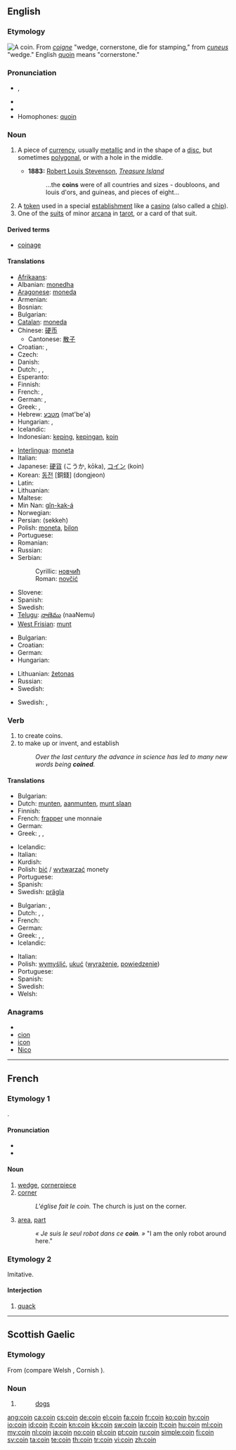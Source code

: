 {{wikipedia}}
==English==

===Etymology===
[[Image:ClemensXI.png|thumb|right|A coin.]]
From {{etyl|fro}} ''[[coigne]]'' "wedge, cornerstone, die for stamping," from {{etyl|la}} ''[[cuneus]]'' "wedge." English [[quoin]] means "cornerstone."

===Pronunciation===
* {{IPA|/kɔɪn/}}, {{SAMPA|/kOIn/}}
* {{audio|en-us-coin.ogg|Audio (US)}}
* {{rhymes|ɔɪn}}
* Homophones: [[quoin]]

===Noun===
{{en-noun}}

# {{context|currency}} A piece of [[currency]], usually [[metallic]] and in the shape of a [[disc]], but sometimes [[polygonal]], or with a hole in the middle.
#* '''1883:''' [[w:Robert Louis Stevenson|Robert Louis Stevenson]], ''[[w:Treasure Island|Treasure Island]]''
#*: ...the '''coins''' were of all countries and sizes - doubloons, and louis d'ors, and guineas, and pieces of eight...
# A [[token]] used in a special [[establishment]] like a [[casino]] (also called a [[chip]]).
# One of the [[suit]]s of minor [[arcana]] in [[tarot]], or a card of that suit.

====Derived terms====
* [[coinage]]

====Translations====
{{trans-top|(''currency'') A piece of currency}}
* [[Afrikaans]]: {{t-|af|munt|xs=Afrikaans}}
* Albanian: [[monedha]] {{g|Albanian}}
* [[Aragonese]]: [[moneda]] {{f}}
* Armenian: {{t-|hy|մետաղադրամ|tr=metaġadram}}
* Bosnian: {{t-|bs|novčić|m}}
* Bulgarian: {{t+|bg|монета|f}}
* [[Catalan]]: [[moneda]] {{f}}
* Chinese: [[硬币]]
** Cantonese: [[散子]]
* Croatian: {{t-|hr|novčić|m|alt=nòvčić}}, {{t|hr|kovanica|f|alt=kovànica}}
* Czech: {{t+|cs|mince|f}}
* Danish: {{t-|da|mønt|c}}
* Dutch: {{t+|nl|munt|m}}, {{t+|nl|muntstuk|n}}, {{t+|nl|geldstuk|n}}
* Esperanto: {{t-|eo|monero|xs=Esperanto}}
* Finnish: {{t+|fi|kolikko}}
* French: {{t+|fr|monnaie|f}}, {{t+|fr|pièce|f}}
* German: {{t+|de|Münze|f}}, {{t+|de|Geldstück|n}}
* Greek: {{t+|el|κέρμα|n|tr=kérma}}, {{t+|el|νόμισμα|tr=nómisma}}
* Hebrew: [[מטבע]] (mat'be'a) {{m}}
* Hungarian: {{t+|hu|érme}},  {{t+|hu|fémpénz}}
* Icelandic: {{t-|is|mynt|f}}
* Indonesian: [[keping]], [[keping|kepingan]], [[koin]]
{{trans-mid}}
* [[Interlingua]]: [[moneta]]
* Italian: {{t+|it|moneta|f}}
* Japanese: [[硬貨]] (こうか, kōka), [[コイン]] (koin)
* Korean: [[동전]] [銅錢] (dongjeon)
* Latin: {{t-|la|moneta|f}}
* Lithuanian: {{t-|lt|moneta|f|xs=Lithuanian}}
* Maltese: {{t-|mt|munita|f|xs=Maltese}}
* Min Nan: [[gîn-kak-á]]
* Norwegian: {{t+|no|mynt|m}}
* Persian: {{fa-Arab|[[سکه]]}} (sekkeh)
* Polish: [[moneta]], [[bilon]]
* Portuguese: {{t+|pt|moeda|f}}
* Romanian: {{t+|ro|monedă|f}}
* Russian: {{t+|ru|монета|f|tr=mon'éta}}
* Serbian:
*: Cyrillic: [[новчић]] {{m}}
*: Roman: [[novčić]] {{m}}
* Slovene: {{t+|sl|kovanec|m}}
* Spanish: {{t+|es|moneda|f}}
* Swedish: {{t+|sv|mynt|n}}
* [[Telugu]]: [[నాణెము]] (naaNemu)
* [[West Frisian]]: [[munt]]
{{trans-bottom}}

{{trans-top|A token used in a special establishment like a casino}}
* Bulgarian: {{t|bg|жетон|m}}
* Croatian: {{t|hr|žeton|m|alt=žètōn}}
* German: {{t+|de|Chip|m}}
* Hungarian: {{t-|hu|zseton}}
{{trans-mid}}
* Lithuanian: [[žetonas]] {{m}}
* Russian: {{t+|ru|фишка|f|tr=fíška}}
* Swedish: {{t+|sv|pollett|c}}
{{trans-bottom}}

{{trans-top|One of the suits of minor arcana in tarot, or a card of that suit}}
* Swedish: {{t+|sv|mynt|n}}, {{t+|sv|pentagram|n}}
{{trans-mid}}
{{trans-bottom}}

===Verb===
{{en-verb}}

# to create coins.
# to make up or invent, and establish
#: ''Over the last century the advance in science has led to many new words being '''coined'''.''

====Translations====
{{trans-top|to create coins}}
* Bulgarian: {{t+|bg|сека}}
* Dutch: [[munten]], [[aanmunten]], [[munt slaan]]
* Finnish: {{t|fi|lyödä rahaa}}
* French: [[frapper]] une monnaie
* German: {{t+|de|prägen}}
* Greek: {{t|el|νομισματοκοπώ|tr=nomismatokopó}}, {{t|el|νομισματοποιώ|tr=nomismatopoió}}, {{t|el|κερματίζω|tr=kermatízo}} {{i|means also "to cut" and "to shatter"}}
{{trans-mid}}
* Icelandic: {{t-|is|slá mynt}}
* Italian: {{t+|it|coniare}}
* Kurdish: {{ku-Arab|[[پاره‌لێدان]]}}
* Polish: [[bić]] / [[wytwarzać]] monety
* Portuguese: {{t+|pt|cunhar}}
* Spanish: {{t+|es|acuñar}}
* Swedish: [[prägla]]
{{trans-bottom}}

{{trans-top|to make up or invent, and establish}}
* Bulgarian: {{t|bg|измислям}},  {{t|bg|изфабрикувам}}
* Dutch: {{t+|nl|verzinnen}}, {{t+|nl|smeden}}, {{t-|nl|opperen}}
* French: {{t+|fr|inventer}}
* German: {{t+|de|prägen}}
* Greek: {{t|el|εφευρίσκω|tr=efevrísko}}, {{t|el|επινοώ|tr=epinoó}}, {{t|el|κατασκευάζω|tr=kataskevázo}}
* Icelandic: {{t-|is|búa til}}
{{trans-mid}}
* Italian: {{t+|it|coniare}}
* Polish: [[wymyślić]], [[ukuć]] ([[wyrażenie]], [[powiedzenie]])
* Portuguese: {{t+|pt|cunhar}}
* Spanish: {{t+|es|acuñar}}
* Swedish: {{t+|sv|mynta}}
* Welsh: {{t|cy|bathu|xs=Welsh}}
{{trans-bottom}}

===Anagrams===
* {{alphagram|cino}}
* [[cion#English|cion]]
* [[icon#English|icon]]
* [[Nico#English|Nico]]

----

==French==

===Etymology 1===
{{etyl|la|fr}} {{term|cuneus||wedge}}.

====Pronunciation====
* {{audio|Fr-coin.ogg|audio}}
* {{IPA|/kwɛ̃/|lang=fr}}

====Noun====
{{fr-noun|m}}

# [[wedge]], [[cornerpiece]]
# [[corner]]
#: ''L'église fait le coin.''  The church is just on the corner.
# [[area]], [[part]]
#: ''« Je suis le seul robot dans ce '''coin'''. »''  "I am the only robot around here."

===Etymology 2===
Imitative.

====Interjection====
{{fr-intj}}

# [[quack]]

----

==Scottish Gaelic==

===Etymology===
From {{proto|Celtic|kūn|lang=gd}} (compare Welsh {{term|cŵn|lang=cy}}, Cornish {{term|keun|lang=kw}}).

===Noun===
{{infl|gd|noun form|g=m}}

# {{plural of|cù|lang=gd}}
#: [[dogs]]

[[ang:coin]]
[[ca:coin]]
[[cs:coin]]
[[de:coin]]
[[el:coin]]
[[fa:coin]]
[[fr:coin]]
[[ko:coin]]
[[hy:coin]]
[[io:coin]]
[[id:coin]]
[[it:coin]]
[[kn:coin]]
[[kk:coin]]
[[sw:coin]]
[[la:coin]]
[[lt:coin]]
[[hu:coin]]
[[ml:coin]]
[[my:coin]]
[[nl:coin]]
[[ja:coin]]
[[no:coin]]
[[pl:coin]]
[[pt:coin]]
[[ru:coin]]
[[simple:coin]]
[[fi:coin]]
[[sv:coin]]
[[ta:coin]]
[[te:coin]]
[[th:coin]]
[[tr:coin]]
[[vi:coin]]
[[zh:coin]]